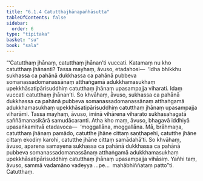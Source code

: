 ```yaml
---
title: "6.1.4 Catutthajhānapañhāsutta"
tableOfContents: false
sidebar:
  order: 6
type: "tipitaka"
basket: "su"
book: "sala"
---
```



<DynamicBreadcrumb />

<Division number="335" book="sala">

<Paragraph number="1383" book="sala">
“‘Catutthaṃ jhānaṃ, catutthaṃ jhānan’ti vuccati. Katamaṃ nu kho catutthaṃ jhānanti? Tassa mayhaṃ, āvuso, etadahosi—  ‘idha bhikkhu sukhassa ca pahānā dukkhassa ca pahānā pubbeva somanassadomanassānaṃ atthaṅgamā adukkhamasukhaṃ upekkhāsatipārisuddhiṃ catutthaṃ jhānaṃ upasampajja viharati. Idaṃ vuccati catutthaṃ jhānan’ti. So khvāhaṃ, āvuso, sukhassa ca pahānā dukkhassa ca pahānā pubbeva somanassadomanassānaṃ atthaṅgamā adukkhamasukhaṃ upekkhāsatipārisuddhiṃ catutthaṃ jhānaṃ upasampajja viharāmi. Tassa mayhaṃ, āvuso, iminā vihārena viharato sukhasahagatā saññāmanasikārā samudācaranti.
</Paragraph>

<Paragraph number="1384" book="sala">
Atha kho maṃ, āvuso, bhagavā iddhiyā upasaṅkamitvā etadavoca—  ‘moggallāna, moggallāna. Mā, brāhmaṇa, catutthaṃ jhānaṃ pamādo, catutthe jhāne cittaṃ saṇṭhapehi, catutthe jhāne cittaṃ ekodiṃ karohi, catutthe jhāne cittaṃ samādahā’ti. So khvāhaṃ, āvuso, aparena samayena sukhassa ca pahānā dukkhassa ca pahānā pubbeva somanassadomanassānaṃ atthaṅgamā adukkhamasukhaṃ upekkhāsatipārisuddhiṃ catutthaṃ jhānaṃ upasampajja vihāsiṃ. Yañhi taṃ, āvuso, sammā vadamāno vadeyya …pe…  mahābhiññataṃ patto”ti.

</Paragraph>
</Division>

<Paragraph number="1385" type="center" book="sala">
Catutthaṃ.
</Paragraph>